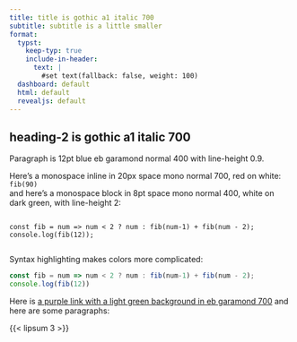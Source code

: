 ```yaml
---
title: title is gothic a1 italic 700
subtitle: subtitle is a little smaller
format:
  typst:
    keep-typ: true
    include-in-header:
      text: |
        #set text(fallback: false, weight: 100)
  dashboard: default
  html: default
  revealjs: default
---
```


## heading-2 is gothic a1 italic 700

Paragraph is 12pt blue eb garamond normal 400 with line-height 0.9.

Here's a monospace inline in 20px space mono normal 700, red on white:  `fib(90)` \
and here's a monospace block in 8pt space mono normal 400, white on dark green, with line-height 2:

:::{.sourceCode}
```
const fib = num => num < 2 ? num : fib(num-1) + fib(num - 2);
console.log(fib(12));
```
:::

Syntax highlighting makes colors more complicated:
```javascript
const fib = num => num < 2 ? num : fib(num-1) + fib(num - 2);
console.log(fib(12))
```

Here is [a purple link with a light green background in eb garamond 700](https://www.example.com) and here are some paragraphs:

{{< lipsum 3 >}}

